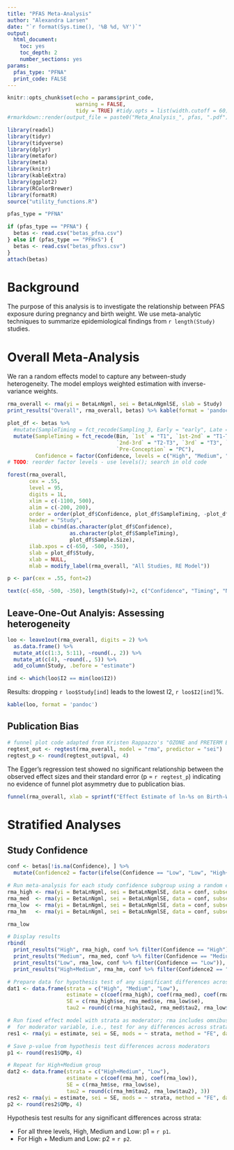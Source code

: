 ```yaml
---
title: "PFAS Meta-Analysis"
author: "Alexandra Larsen"
date: "`r format(Sys.time(), '%B %d, %Y')`"
output:  
  html_document:
    toc: yes
    toc_depth: 2
    number_sections: yes
params:
  pfas_type: "PFNA"
  print_code: FALSE
---
```


<!-- Manuscript: overall, stratified, loo; sensitivity: re-expression, Kwon (PFNA only), 2 vs 3 strata -->

```r
knitr::opts_chunk$set(echo = params$print_code,
                      warning = FALSE,
                      tidy = TRUE) #tidy.opts = list(width.cutoff = 60), # if word_document
#rmarkdown::render(output_file = paste0("Meta_Analysis_", pfas, ".pdf"))

library(readxl)
library(tidyr)
library(tidyverse)
library(dplyr)
library(metafor)
library(meta)
library(knitr)
library(kableExtra)
library(ggplot2)
library(RColorBrewer)
library(formatR)
source("utility_functions.R")

pfas_type = "PFNA"

if (pfas_type == "PFNA") {
  betas <- read.csv("betas_pfna.csv")
} else if (pfas_type == "PFHxS") {
  betas <- read.csv("betas_pfhxs.csv")
}
attach(betas)
```

# Background

The purpose of this analysis is to investigate the relationship between PFAS exposure during pregnancy and birth weight. We use meta-analytic techniques to summarize epidemiological findings from `r length(Study)` studies.

# Overall Meta-Analysis

We ran a random effects model to capture any between-study heterogeneity. The model employs weighted estimation with inverse-variance weights.

```r
rma_overall <- rma(yi = BetaLnNgml, sei = BetaLnNgmlSE, slab = Study)
print_results("Overall", rma_overall, betas) %>% kable(format = 'pandoc')
```

```r
plot_df <- betas %>%
  #mutate(SampleTiming = fct_recode(Sampling_3, Early = "early", Late = "late", Post = "post")) %>%
  mutate(SampleTiming = fct_recode(Bin, `1st` = "T1", `1st-2nd` = "T1-T2", `2nd` = "T2", 
                                   `2nd-3rd` = "T2-T3", `3rd` = "T3", `Birth` = "B", `Post-Birth` = "PB",
                                   `Pre-Conception` = "PC"),
         Confidence = factor(Confidence, levels = c("High", "Medium", "Low")))
# TODO: reorder factor levels - use levels(); search in old code

forest(rma_overall,
       cex = .55,
       level = 95,
       digits = 1L,
       xlim = c(-1100, 500),
       alim = c(-200, 200),
       order = order(plot_df$Confidence, plot_df$SampleTiming, -plot_df$Sample.Size),
       header = "Study",
       ilab = cbind(as.character(plot_df$Confidence),
                    as.character(plot_df$SampleTiming),
                    plot_df$Sample.Size),
       ilab.xpos = c(-650, -500, -350),
       slab = plot_df$Study,
       xlab = NULL,
       mlab = modify_label(rma_overall, "All Studies, RE Model"))

p <- par(cex = .55, font=2)

text(c(-650, -500, -350), length(Study)+2, c("Confidence", "Timing", "N"))
```

## Leave-One-Out Analyis: Assessing heterogeneity 

```r
loo <- leave1out(rma_overall, digits = 2) %>% 
  as.data.frame() %>%
  mutate_at(c(1:3, 5:11), ~round(., 2)) %>%
  mutate_at(c(4), ~round(., 5)) %>%
  add_column(Study, .before = "estimate")

ind <- which(loo$I2 == min(loo$I2))
```

Results: dropping `r loo$Study[ind]` leads to the lowest I2, `r loo$I2[ind]`%. 

```r
kable(loo, format = 'pandoc')
```

## Publication Bias 

```r
# funnel plot code adapted from Kristen Rappazzo's "OZONE and PRETERM BIRTH META-ANALYSIS"
regtest_out <- regtest(rma_overall, model = "rma", predictor = "sei")
regtest_p <- round(regtest_out$pval, 4)
```

The Egger’s regression test showed no significant relationship between the observed effect sizes and their standard error (p = `r regtest_p`) indicating no evidence of funnel plot asymmetry due to publication bias.

```r
funnel(rma_overall, xlab = sprintf("Effect Estimate of ln-%s on Birth-Weight", params$pfas_type)) # label = 3)
```

# Stratified Analyses

## Study Confidence

```r
conf <- betas[!is.na(Confidence), ] %>% 
  mutate(Confidence2 = factor(ifelse(Confidence == "Low", "Low", "High+Medium"), levels = c("High+Medium", "Low")))
```

```r
# Run meta-analysis for each study confidence subgroup using a random effects model
rma_high <- rma(yi = BetaLnNgml, sei = BetaLnNgmlSE, data = conf, subset = Confidence == "High")
rma_med  <- rma(yi = BetaLnNgml, sei = BetaLnNgmlSE, data = conf, subset = Confidence == "Medium")
rma_low  <- rma(yi = BetaLnNgml, sei = BetaLnNgmlSE, data = conf, subset = Confidence == "Low")
rma_hm   <- rma(yi = BetaLnNgml, sei = BetaLnNgmlSE, data = conf, subset = Confidence2 == "High+Medium")

rma_low
```

```r
# Display results
rbind(
  print_results("High", rma_high, conf %>% filter(Confidence == "High")),
  print_results("Medium", rma_med, conf %>% filter(Confidence == "Medium")),
  print_results("Low", rma_low, conf %>% filter(Confidence == "Low")),
  print_results("High+Medium", rma_hm, conf %>% filter(Confidence2 == "High+Medium"))) %>% kable(format = "pandoc")
```

```r
# Prepare data for hypothesis test of any significant differences across strata
dat1 <- data.frame(strata = c("High", "Medium", "Low"),
                   estimate = c(coef(rma_high), coef(rma_med), coef(rma_low)),
                   SE = c(rma_high$se, rma_med$se, rma_low$se),
                   tau2 = round(c(rma_high$tau2, rma_med$tau2, rma_low$tau2), 3))

# Run fixed effect model with strata as moderator; rma includes omnibus test 
#  for moderator variable, i.e., test for any differences across strata
res1 <- rma(yi = estimate, sei = SE, mods = ~ strata, method = "FE", data = dat1)

# Save p-value from hypothesis test differences across moderators
p1 <- round(res1$QMp, 4)
```

```r
# Repeat for High+Medium group
dat2 <- data.frame(strata = c("High+Medium", "Low"),
                   estimate = c(coef(rma_hm), coef(rma_low)),
                   SE = c(rma_hm$se, rma_low$se),
                   tau2 = round(c(rma_hm$tau2, rma_low$tau2), 3))
res2 <- rma(yi = estimate, sei = SE, mods = ~ strata, method = "FE", data = dat2)
p2 <- round(res2$QMp, 4)
```

Hypothesis test results for any significant differences across strata:

* For all three levels, High, Medium and Low: p1 = `r p1`.
* For High + Medium and Low: p2 = `r p2`.

 